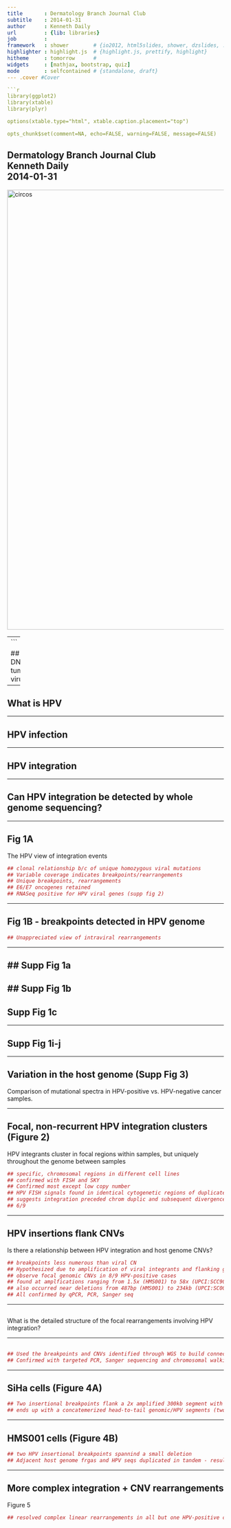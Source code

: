 ```yaml
---
title       : Dermatology Branch Journal Club
subtitle    : 2014-01-31
author      : Kenneth Daily
url         : {lib: libraries}
job         : 
framework   : shower        # {io2012, html5slides, shower, dzslides, ...}
highlighter : highlight.js  # {highlight.js, prettify, highlight}
hitheme     : tomorrow      # 
widgets     : [mathjax, bootstrap, quiz]
mode        : selfcontained # {standalone, draft}
--- .cover #Cover

```r
library(ggplot2)
library(xtable)
library(plyr)

options(xtable.type="html", xtable.caption.placement="top")

opts_chunk$set(comment=NA, echo=FALSE, warning=FALSE, message=FALSE)
```

## Dermatology Branch Journal Club<br/>Kenneth Daily<br/>2014-01-31

<img src="./assets/img/cover.png" width="1024" alt="circos">

---
```


## DNA tumor viruses

---

## What is HPV

---

## HPV infection

---

## HPV integration

---

## Can HPV integration be detected by whole genome sequencing?

---

## Fig 1A

The HPV view of integration events

```r
## clonal relationship b/c of unique homozygous viral mutations
## Variable coverage indicates breakpoints/rearrangements
## Unique breakpoints, rearrangements
## E6/E7 oncogenes retained
## RNASeq positive for HPV viral genes (supp fig 2)
```

---

## Fig 1B - breakpoints detected in HPV genome

```r
## Unappreciated view of intraviral rearrangements
```

---

## Supp Fig 1a
---

## Supp Fig 1b
---

## Supp Fig 1c

---

## Supp Fig 1i-j

---

## Variation in the host genome (Supp Fig 3)

Comparison of mutational spectra in HPV-positive vs. HPV-negative cancer samples.

---

## Focal, non-recurrent HPV integration clusters (Figure 2)

HPV integrants cluster in focal regions within samples, but uniquely throughout the genome between samples

```r
## specific, chromosomal regions in different cell lines
## confirmed with FISH and SKY
## Confirmed most except low copy number
## HPV FISH signals found in identical cytogenetic regions of duplicate chromosomal copies, but with variable intensities
## suggests integration preceded chrom duplic and subsequent divergence in viral copy number. 
## 6/9 
```

---

## HPV insertions flank CNVs

Is there a relationship between HPV integration and host genome CNVs?

```r
## breakpoints less numerous than viral CN
## Hypothesized due to amplification of viral integrants and flanking genomic sequence -> redundant identical BPs
## observe focal genomic CNVs in 8/9 HPV-positive cases
## found at amplfications ranging from 1.5x (HMS001) to 58x (UPCI:SCC90) increase
## also occurred near deletions from 487bp (HMS001) to 234kb (UPCI:SC0090)
## All confirmed by qPCR, PCR, Sanger seq
```

---

##

What is the detailed structure of the focal rearrangements involving HPV integration?

---

##

```r
## Used the breakpoints and CNVs identified through WGS to build connectivity maps
## Confirmed with targeted PCR, Sanger sequencing and chromosomal walking
```

---

## SiHa cells (Figure 4A)

```r
## Two insertional breakpoints flank a 2x amplified 300kb segment with an internal 72kb deletion
## ends up with a concatemerized head-to-tail genomic/HPV segments (two HPV integrants bounded by identical breakpoints)
```

---

## HMS001 cells (Figure 4B)

```r
## two HPV insertional breakpoints spannind a small deletion
## Adjacent host genome frgas and HPV seqs duplicated in tandem - results in two identical HPV integrants with an intrachromosomal rearrangement
```

--- 

## More complex integration + CNV rearrangements

Figure 5

```r
## resolved complex linear rearrangements in all but one HPV-positive cell lines
```
